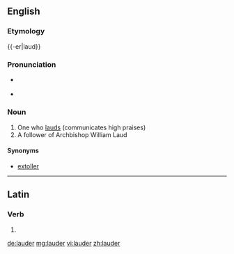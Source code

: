 ==English==

===Etymology===
{{-er|laud}}

===Pronunciation===
* {{a|UK}} {{IPA|/ˈlɔː(ɹ).də(ɹ)/|lang=en}}
* {{rhymes|ɔː(ɹ)də(ɹ)|lang=en}}

===Noun===
{{en-noun}}

# One who [[laud]]s (communicates high praises)
# A follower of Archbishop William Laud
====Synonyms====
* [[extoller]]

----

==Latin==

===Verb===
{{la-verb-form|lauder}}

# {{inflection of|laudō||1|s|pres|pasv|subj|lang=la}}

[[de:lauder]]
[[mg:lauder]]
[[vi:lauder]]
[[zh:lauder]]